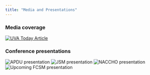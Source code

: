 ```yaml
---
title: "Media and Presentations"
---
```


### Media coverage

[![UVA Today Article](img/media-uvatoday.png)](https://news.virginia.edu/content/nova-booms-uva-biocomplexity-institute-works-support-communitys-well-being)

### Conference presentations

![APDU presentation](img/media-apdulogo.png)
![JSM presentation](img/media-jsmlogo.png)
![NACCHO presentation](img/media-nacchologo.png)
![Upcoming FCSM presentation](img/media-fcsmlogo.jpeg)
